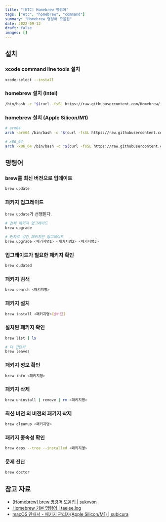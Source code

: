 ```yaml
---
title: "[ETC] Homebrew 명령어"
tags: ["etc", "homebrew", "command"]
summary: "Homebrew 명령어 모음집"
date: 2022-09-12
draft: false
images: []
---
```


## 설치

### xcode command line tools 설치

```bash
xcode-select --install
```

### homebrew 설치 (Intel)

```bash
/bin/bash -c "$(curl -fsSL https://raw.githubusercontent.com/Homebrew/install/HEAD/install.sh)"
```

### homebrew 설치 (Apple Silicon/M1)

```bash
# arm64
arch -arm64 /bin/bash -c "$(curl -fsSL https://raw.githubusercontent.com/Homebrew/install/master/install.sh)"

# x86_64
arch -x86_64 /bin/bash -c "$(curl -fsSL https://raw.githubusercontent.com/Homebrew/install/master/install.sh)"
```

## 명령어

### brew를 최신 버전으로 업데이트

```bash
brew update
```

### 패키지 업그레이드

`brew update`가 선행된다.

```bash
# 전체 패키지 업그레이드
brew upgrade

# 인자로 넘긴 패키지만 업그레이드
brew upgrade <패키지명1> <패키지명2> <패키지명3>
```

### 업그레이드가 필요한 패키지 확인

```bash
brew oudated
```

### 패키지 검색

```bash
brew search <패키지명>
```

### 패키지 설치

```bash
brew install <패키지명>[@버전]
```

### 설치된 패키지 확인

```bash
brew list | ls

# 더 간단히
brew leaves
```

### 패키지 정보 확인

```bash
brew info <패키지명>
```

### 패키지 삭제

```bash
brew uninstall | remove | rm <패키지명>
```

### 최신 버전 외 버전의 패키지 삭제

```bash
brew cleanup <패키지명>
```

### 패키지 종속성 확인

```bash
brew deps --tree --installed <패키지명>
```

### 문제 진단

```bash
brew doctor
```

## 참고 자료

- [[Homebrew] brew 명령어 모음집 | sukvvon](https://sukvvon.tistory.com/7)
- [Homebrew 기본 명령어 | taelee.log](https://velog.io/@taelee/brew-%EA%B0%84%EB%8B%A8-%EB%AA%85%EB%A0%B9%EC%96%B4)
- [macOS 안내서 - 패키지 관리자(Apple Silicon/M1) | subicura](https://subicura.com/mac/dev/apple-silicon.html)
